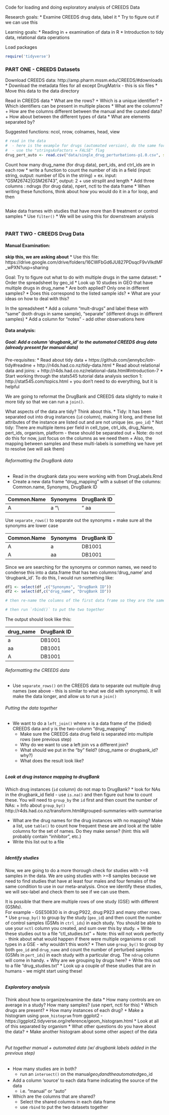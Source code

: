 
Code for loading and doing exploratory analysis of CREEDS Data

Research goals:
* Examine CREEDS drug data, label it
* Try to figure out if we can use this

Learning goals:
* Reading in + examination of data in R
* Introduction to tidy data, relational data operations

Load packages
```r
require('tidyverse')
```

### PART ONE - CREEDS Datasets

Download CREEDS data: http://amp.pharm.mssm.edu/CREEDS/#downloads
* Download the metadata files for all except DrugMatrix - this is six files
* Move this data to the data directory

Read in CREEDS data
* What are the rows?
  + Which is a unique identifier?
  + Which identifiers can be present in multiple places
* What are the columns?
  + How are the columns different between the manual and the curated data?
  + How about between the different types of data
* What are elements separated by?

Suggested functions: ncol, nrow, colnames, head, view

```r
# read in the data
#  - here is the example for drugs (automated version), do the same for disease and gene data
#  - use the "stringsAsFactors = FALSE" flag
drug_pert_auto <- read.csv("data/single_drug_perturbations-p1.0.csv", stringsAsFactors = FALSE)

```

Count how many drug_name (for drug data), pert_ids, and ctrl_ids are in each row
* write a function to count the number of ids in a field (input: string, output: number of IDs in the string)
  + ex. input: "GSM26742|GSM26743", output: 2
  + use strsplit and length
* Add three columns : ndrugs (for drug data), npert, nctl to the data frame
* When writing these functions, think about how you would do it in a for loop, and then 
```r

```


Make data frames with studies that have more than 8 treatment or control samples
* Use `filter()`
* We will be using this for downstream analysis

```r

```




### PART TWO - CREEDS Drug Data

#### Manual Examination: 
**skip this, we are asking about**
* Use this file: https://drive.google.com/drive/folders/16CWFbGd6JU827PDsqcF9vVlkdMF_wPXN?usp=sharing 

Goal: Try to figure out what to do with multiple drugs in the same dataset:
* Order the spreadsheet by geo_id
* Look up 10 studies in GEO that have multiple drugs in drug_name
* Are both applied? Only one in different samples?
* Does this correspond to the listed sample ids?
* What are your ideas on how to deal with this?

In the spreadsheet
* Add a column "mult-drugs" and label these with "same" (both drugs in same sample), "separate" (different drugs in different samples)
* Add a column for "notes" - add other observations here 


#### Data analysis:

##### Goal: Add a column 'drugbank_id' to the automated CREEDS drug data (already present for manual data)

Pre-requisites:
* Read about tidy data
  + https://github.com/jennybc/lotr-tidy#readme 
  + http://r4ds.had.co.nz/tidy-data.html
* Read about relational data and joins:
 + http://r4ds.had.co.nz/relational-data.html#introduction-7
* Start working through the stats545 tutorial data analysis section 1: http://stat545.com/topics.html
 + you don't need to do everything, but it is helpful 

We are going to reformat the DrugBank and CREEDS data slightly to make it more tidy so that we can run a `join()`.

What aspects of the data are tidy? Think about this.
* Tidy: It has been separated out into drug instances (`id` column), making it long, and these list attributes of the instance are listed out and are not unique (ex. `geo_id`)
* Not tidy: There are multiple items per field in cell_type, ctrl_ids, drug_Name, pert_ids, organism, platform - these should be separated out
  + Note: do not do this for now, just focus on the columns as we need them 
  + Also, the mapping between samples and these multi-labels is something we have yet to resolve (we will ask them)

###### Reformatting the DrugBank data

* Read in the drugbank data you were working with from DrugLabels.Rmd
* Create a new data frame "drug_mapping" with a subset of the columns: Common.name, Synonyms, DrugBank ID

| Common.Name | Synonyms  | DrugBank ID |
| ----------- | --------- | ----------- |
|     A      | a "\\|" aa  | DB1001 |



Use `separate_rows()` to separate out the synonyms
  + make sure all the synonyms are lower case

| Common.Name | Synonyms  | DrugBank ID |
| ----------- | --------- | ----------- |
|     A      | a         | DB1001 |
|     A      | aa        | DB1001 |

Since we are searching for the synonyms or common names, we need to condense this into a data.frame that has two columns:'drug_name' and 'drugbank_id'.
To do this, I would run something like:
```r
df1 <- select(df ,c("Synonyms", "DrugBank ID"))
df2 <- select(df,c("drug_name", "DrugBank ID"))

# then re-name the columns of the first data frame so they are the same

# then run `rbind()` to put the two together
```

The output should look like this:

drug_name | DrugBank ID
--------- | -----------
 a        | DB1001
 aa       | DB1001
 A        | DB1001


###### Reformatting the CREEDS data

* Use `separate_rows()` on the CREEDS data to separate out multiple drug names (see above - this is similar to what we did with synonyms). It will make the data longer, and allow us to run a `join()`

###### Putting the data together
* We want to do a `left_join()` where x is a data frame of the (tidied) CREEDS data and y is the two-column "drug_mapping"
  + Make sure the CREEDS data drug field is separated into multiple rows (see previous step)
  + Why do we want to use a left join vs a different join?
  + What should we put in the "by" field? (drug_name or drugbank_id? why?)
  + What does the result look like?

```r


```


##### Look at drug instance mapping to drugBank

Which drug instances (`id` column) do not map to DrugBank?
* look for NAs in the drugbank_id field - use `is.na()` and then figure out how to count these. You will need to `group_by` the `id` first and then count the number of NAs:
  + Info about `group_by()` http://r4ds.had.co.nz/transform.html#grouped-summaries-with-summarise 

* What are the drug names for the drug instances with no mapping? Make a list, use `table()` to count how frequent these are and look at the table columns for the set of names. Do they make sense? (hint: this will probably contain "inhibitor", etc.)
* Write this list out to a file
```r


```



##### Identify studies

Now, we are going to do a more thorough check for studies with >=8 samples in the data.
We are using studies with >=8 samples because we need to find studies that have at least four males and four females of the same condition to use in our meta-analysis. Once we identify these studies, we will sex-label and check them to see if we can use them. 

It is possible that there are multiple rows of one study (GSE) with different (GSMs).  
For example - GSE50830 is in drug:P922, drug:P923 and many other rows.
 * Use `group_by()` to group by the study (`geo_id`) and then count the number of control samples (GSMs in `ctrl_ids`) in each study. You should be able to use your `nctl` column you created, and sum over this by study.
  + Write these studies out to a file "ctl_studies.txt"
  + Note: this will not work perfectly - think about what would happen if there were multiple organisms or cell types in a GSE - why wouldn't this work? 
 * Then use `group_by()` to group by both `geo_id` and `drug_name` and count the number of perturbed samples (GSMs in `pert_ids`) in each study with a particular drug. The `ndrug` column will come in handy. 
  + Why are we grouping by drugs here?
  + Write this out to a file "drug_studies.txt"
 * Look up a couple of these studies that are in humans - we might start using these!

```r

```





##### Exploratory analysis

Think about how to organize/examine the data
* How many controls are on average in a study? How many samples? (use npert, nctl for this)
* Which drugs are present?
* How many instances of each drug?
  + Make a histogram using `geom_histogram` from ggplot2 - https://ggplot2.tidyverse.org/reference/geom_histogram.html
* Look at all of this separated by organism
* What other questions do you have about the data?
  + Make another histogram about some other aspect of the data
```r


```


###### Put together manual + automated data (w/ drugbank labels added in the previous step)
* How many studies are in both?
  + run an `intersect()` on the manual$geo_id and the automated$geo_id
* Add a column 'source' to each data frame indicating the source of the data
  + i.e. "manual" or "auto"
* Which are the columns that are shared?
  + Select the shared columns in each data frame
  + use `rbind` to put the two datasets together
```r

```


